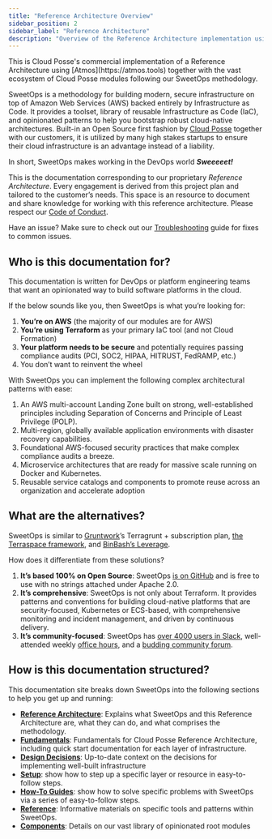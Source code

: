 ```yaml
---
title: "Reference Architecture Overview"
sidebar_position: 2
sidebar_label: "Reference Architecture"
description: "Overview of the Reference Architecture implementation using Atmos"
---
```


<Intro>
This is Cloud Posse's commercial implementation of a Reference Architecture using [Atmos](https://atmos.tools) together with the vast ecosystem of Cloud Posse modules following our SweetOps methodology.
</Intro>

SweetOps is a methodology for building modern, secure infrastructure on top of Amazon Web Services (AWS) backed entirely by Infrastructure as Code. It provides a toolset, library of reusable Infrastructure as Code (IaC), and opinionated patterns to help you bootstrap robust cloud-native architectures. Built-in an Open Source first fashion by [Cloud Posse](https://cloudposse.com/) together with our customers, it is utilized by many high stakes startups to ensure their cloud infrastructure is an advantage instead of a liability.

In short, SweetOps makes working in the DevOps world _**Sweeeeet!**_

This is the documentation corresponding to our proprietary _Reference Architecture_. Every engagement is derived from this project plan and tailored to the customer’s needs. This space is an resource to document and share knowledge for working with this reference architecture. Please respect our [Code of Conduct](/reference-architecture/reference/code-of-conduct).

Have an issue? Make sure to check out our [Troubleshooting](/reference-architecture/reference/troubleshooting) guide for fixes to common issues.

## Who is this documentation for?

This documentation is written for DevOps or platform engineering teams that want an opinionated way to build software platforms in the cloud.

If the below sounds like you, then SweetOps is what you’re looking for:

1. **You’re on AWS** (the majority of our modules are for AWS)
2. **You’re using Terraform** as your primary IaC tool (and not Cloud Formation)
3. **Your platform needs to be secure** and potentially requires passing compliance audits (PCI, SOC2, HIPAA, HITRUST, FedRAMP, etc.)
4. You don’t want to reinvent the wheel

With SweetOps you can implement the following complex architectural patterns with ease:

1. An AWS multi-account Landing Zone built on strong, well-established principles including Separation of Concerns and Principle of Least Privilege (POLP).
2. Multi-region, globally available application environments with disaster recovery capabilities.
3. Foundational AWS-focused security practices that make complex compliance audits a breeze.
4. Microservice architectures that are ready for massive scale running on Docker and Kubernetes.
5. Reusable service catalogs and components to promote reuse across an organization and accelerate adoption

## What are the alternatives?

SweetOps is similar to [Gruntwork](https://gruntwork.io/)’s Terragrunt + subscription plan, [the Terraspace framework](https://terraspace.cloud/), and [BinBash’s Leverage](https://leverage.binbash.com.ar/).

How does it differentiate from these solutions?

1. **It’s based 100% on Open Source**: SweetOps [is on GitHub](https://github.com/cloudposse) and is free to use with no strings attached under Apache 2.0.
2. **It’s comprehensive**: SweetOps is not only about Terraform. It provides patterns and conventions for building cloud-native platforms that are security-focused, Kubernetes or ECS-based, with comprehensive monitoring and incident management, and driven by continuous delivery.
3. **It’s community-focused**: SweetOps has [over 4000 users in Slack](https://sweetops.com/slack/), well-attended weekly [office hours](https://cloudposse.com/office-hours/), and a [budding community forum](https://ask.sweetops.com/).

## How is this documentation structured?

This documentation site breaks down SweetOps into the following sections to help you get up and running:

- [**Reference Architecture**](/reference-architecture/): Explains what SweetOps and this Reference Architecture are, what they can do, and what comprises the methodology.
- [**Fundamentals**](/reference-architecture/fundamentals/): Fundamentals for Cloud Posse Reference Architecture, including quick start documentation for each layer of infrastructure.
- [**Design Decisions**](/reference-architecture/fundamentals/design-decisions): Up-to-date context on the decisions for implementing well-built infrastructure
- [**Setup**](/reference-architecture/setup): show how to step up a specific layer or resource in easy-to-follow steps.
- [**How-To Guides**](/reference-architecture/how-to-guides): show how to solve specific problems with SweetOps via a series of easy-to-follow steps.
- [**Reference**](/reference-architecture/category/reference/): Informative materials on specific tools and patterns within SweetOps.
- [**Components**](/components): Details on our vast library of opinionated root modules

